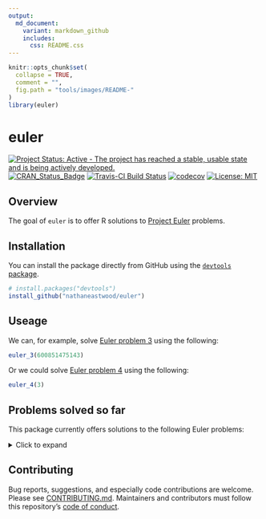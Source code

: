 ```yaml
---
output:
  md_document:
    variant: markdown_github
    includes:
      css: README.css
---
```


<!-- README.md is generated from README.Rmd. Please edit that file -->

```r
knitr::opts_chunk$set(
  collapse = TRUE,
  comment = "",
  fig.path = "tools/images/README-"
)
library(euler)
```

# euler

[![Project Status: Active - The project has reached a stable, usable state and is being actively developed.](http://www.repostatus.org/badges/latest/active.svg)](http://www.repostatus.org/#active)
[![CRAN_Status_Badge](http://www.r-pkg.org/badges/version/euler)](http://cran.r-project.org/package=euler)
[![Travis-CI Build Status](https://travis-ci.org/nathaneastwood/euler.svg?branch=master)](https://travis-ci.org/nathaneastwood/euler)
[![codecov](https://codecov.io/gh/nathaneastwood/euler/branch/master/graph/badge.svg)](https://codecov.io/gh/nathaneastwood/euler)
[![License: MIT](https://img.shields.io/badge/License-MIT-yellow.svg)](https://opensource.org/licenses/MIT)

## Overview

The goal of `euler` is to offer R solutions to [Project Euler](https://projecteuler.net) problems.

## Installation

You can install the package directly from GitHub using the [`devtools` package](https://github.com/r-lib/devtools).

```r
# install.packages("devtools")
install_github("nathaneastwood/euler")
```

## Useage

We can, for example, solve [Euler problem 3](https://projecteuler.net/problem=3) using the following:

```r
euler_3(600851475143)
```

Or we could solve [Euler problem 4](https://projecteuler.net/problem=4) using the following:

```r
euler_4(3)
```

## Problems solved so far

This package currently offers solutions to the following Euler problems:

<details>
<summary>Click to expand</summary>

* [Problem 1](https://projecteuler.net/problem=1)
* [Problem 2](https://projecteuler.net/problem=2)
* [Problem 3](https://projecteuler.net/problem=3)
* [Problem 4](https://projecteuler.net/problem=4)
* [Problem 5](https://projecteuler.net/problem=5)
* [Problem 6](https://projecteuler.net/problem=6)
* [Problem 7](https://projecteuler.net/problem=7)
* [Problem 8](https://projecteuler.net/problem=8)
* [Problem 9](https://projecteuler.net/problem=9)
* [Problem 10](https://projecteuler.net/problem=10)
* [Problem 11](https://projecteuler.net/problem=11)
* [Problem 12](https://projecteuler.net/problem=12)
* [Problem 13](https://projecteuler.net/problem=13)
* [Problem 18](https://projecteuler.net/problem=18)
* [Problem 67](https://projecteuler.net/problem=67)
</details><break>

## Contributing

Bug reports, suggestions, and especially code contributions are welcome. Please see [CONTRIBUTING.md](https://github.com/nathaneastwood/euler/blob/master/CONTRIBUTING.md). Maintainers and contributors must follow this repository's [code of conduct](https://thoughtbot.com/open-source-code-of-conduct).
